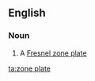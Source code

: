 ==English==

===Noun===
{{wikipedia}}
{{en-noun|sg=[[zone]] [[plate]]}}

# A [[Fresnel zone plate]]

[[ta:zone plate]]